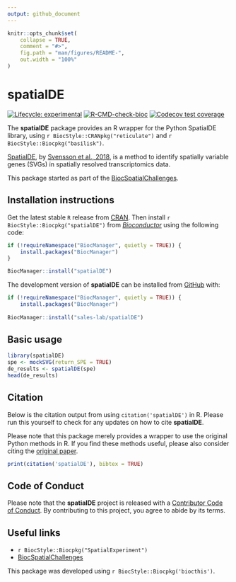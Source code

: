 ```yaml
---
output: github_document
---
```


<!-- README.md is generated from README.Rmd. Please edit that file -->

```r
knitr::opts_chunk$set(
    collapse = TRUE,
    comment = "#>",
    fig.path = "man/figures/README-",
    out.width = "100%"
)
```

# spatialDE

<!-- badges: start -->
[![Lifecycle: experimental](https://img.shields.io/badge/lifecycle-experimental-orange.svg)](https://www.tidyverse.org/lifecycle/#experimental)
[![R-CMD-check-bioc](https://github.com/sales-lab/spatialDE/workflows/R-CMD-check-bioc/badge.svg)](https://github.com/sales-lab/spatialDE/actions)
[![Codecov test coverage](https://codecov.io/gh/sales-lab/spatialDE/branch/main/graph/badge.svg)](https://codecov.io/gh/sales-lab/spatialDE?branch=main)
<!-- badges: end -->

The **spatialDE** package provides an R wrapper for the Python SpatialDE library,
using `r BiocStyle::CRANpkg("reticulate")` and `r BiocStyle::Biocpkg("basilisk")`.

[SpatialDE](https://github.com/Teichlab/SpatialDE), by [Svensson et al., 2018][Svensson2018],
is a method to identify spatially variable genes (SVGs) in spatially resolved transcriptomics data.

This package started as part of the
[BiocSpatialChallenges](https://helenalc.github.io/BiocSpatialChallenges/index.html).


## Installation instructions

Get the latest stable `R` release from [CRAN](http://cran.r-project.org/). Then
install `r BiocStyle::Biocpkg("spatialDE")` from
[*Bioconductor*](http://bioconductor.org/) using the following code:

```r
if (!requireNamespace("BiocManager", quietly = TRUE)) {
    install.packages("BiocManager")
}

BiocManager::install("spatialDE")
```

The development version of **spatialDE** can be installed from
[GitHub](https://github.com/sales-lab/spatialDE) with:

```r
if (!requireNamespace("BiocManager", quietly = TRUE)) {
    install.packages("BiocManager")
    
BiocManager::install("sales-lab/spatialDE")
```


## Basic usage

```r
library(spatialDE)
spe <- mockSVG(return_SPE = TRUE)
de_results <- spatialDE(spe)
head(de_results)
```


## Citation

<!-- TODO: update once pkg on BioC -->

Below is the citation output from using `citation('spatialDE')` in R. Please
run this yourself to check for any updates on how to cite __spatialDE__.

Please note that this package merely provides a wrapper to use the original Python methods in R. If you find these methods useful, please also consider citing the [original paper][Svensson2018].

```r
print(citation('spatialDE'), bibtex = TRUE)
```


## Code of Conduct

Please note that the **spatialDE** project is released with a [Contributor Code of Conduct](https://contributor-covenant.org/version/2/0/CODE_OF_CONDUCT.html). By contributing to this project, you agree to abide by its terms.


## Useful links

- `r BiocStyle::Biocpkg("SpatialExperiment")`
- [BiocSpatialChallenges](https://helenalc.github.io/BiocSpatialChallenges/index.html)

This package was developed using `r BiocStyle::Biocpkg('biocthis')`.

[Svensson2018]: https://doi.org/10.1038/nmeth.4636
